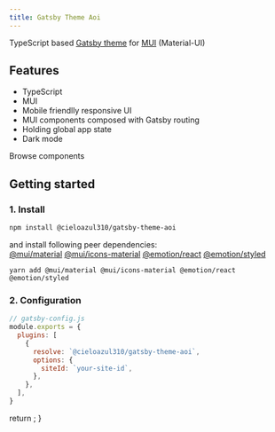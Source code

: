 ```yaml
---
title: Gatsby Theme Aoi
---
```



TypeScript based [Gatsby theme][Gatsby Themes] for [MUI] (Material-UI)

## Features

- TypeScript
- MUI
- Mobile friendlly responsive UI
- MUI components composed with Gatsby routing
- Holding global app state
- Dark mode

<PanelLink href="/components/">Browse components</PanelLink>

## Getting started

### 1. Install

```sh
npm install @cieloazul310/gatsby-theme-aoi
```

and install following peer dependencies:  
[@mui/material](https://www.npmjs.com/package/@mui/material) [@mui/icons-material](https://www.npmjs.com/package/@mui/icons-material) [@emotion/react](https://www.npmjs.com/package/@emotion/react) [@emotion/styled](https://www.npmjs.com/package/@emotion/styled)

```shell
yarn add @mui/material @mui/icons-material @emotion/react @emotion/styled
```

### 2. Configuration

```javascript
// gatsby-config.js
module.exports = {
  plugins: [
    {
      resolve: `@cieloazul310/gatsby-theme-aoi`,
      options: {
        siteId: `your-site-id`,
      },
    },
  ],
}
```


  return <Seo />;
}

[Gatsby]: https://www.gatsbyjs.com/ "Gatsby"
[MUI]: https://mui.org/ "MUI"

[Gatsby Themes]: https://gatsbyjs.com/docs/themes/ "Themes"
[Gatsby Starters]: https://www.gatsbyjs.com/docs/starters/ "Gatsby Starters"
[Shadowing]: https://www.gatsbyjs.com/docs/how-to/plugins-and-themes/shadowing/ "Shadowing in Gatsby Themes"
[Gatsby Link]: https://www.gatsbyjs.com/docs/reference/built-in-components/gatsby-link/ "Gatsby Link API"
